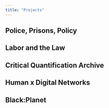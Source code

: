 ```yaml
---
title: "Projects"
---
```


## Police, Prisons, Policy

## Labor and the Law

## Critical Quantification Archive

## Human x Digital Networks

## Black:Planet
